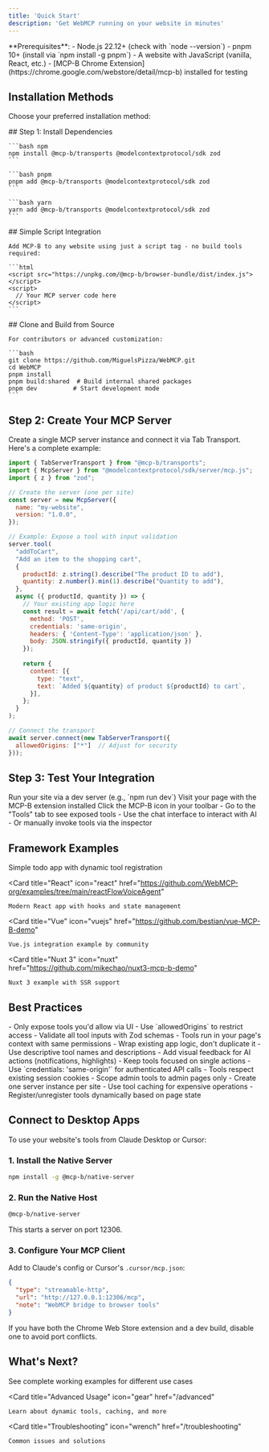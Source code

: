 ```yaml
---
title: 'Quick Start'
description: 'Get WebMCP running on your website in minutes'
---
```


<Info>
  **Prerequisites**: 
  - Node.js 22.12+ (check with `node --version`)
  - pnpm 10+ (install via `npm install -g pnpm`)
  - A website with JavaScript (vanilla, React, etc.)
  - [MCP-B Chrome Extension](https://chrome.google.com/webstore/detail/mcp-b) installed for testing
</Info>

## Installation Methods

Choose your preferred installation method:

<Tabs>
  <Tab title="NPM Package">
    ## Step 1: Install Dependencies
    
    ```bash npm
    npm install @mcp-b/transports @modelcontextprotocol/sdk zod
    ```
    
    ```bash pnpm
    pnpm add @mcp-b/transports @modelcontextprotocol/sdk zod
    ```
    
    ```bash yarn
    yarn add @mcp-b/transports @modelcontextprotocol/sdk zod
    ```
  </Tab>
  
  <Tab title="Script Tag">
    ## Simple Script Integration
    
    Add MCP-B to any website using just a script tag - no build tools required:
    
    ```html
    <script src="https://unpkg.com/@mcp-b/browser-bundle/dist/index.js"></script>
    <script>
      // Your MCP server code here
    </script>
    ```
  </Tab>
  
  <Tab title="Development Setup">
    ## Clone and Build from Source
    
    For contributors or advanced customization:
    
    ```bash
    git clone https://github.com/MiguelsPizza/WebMCP.git
    cd WebMCP
    pnpm install
    pnpm build:shared  # Build internal shared packages
    pnpm dev          # Start development mode
    ```
  </Tab>
</Tabs>

## Step 2: Create Your MCP Server

Create a single MCP server instance and connect it via Tab Transport. Here's a complete example:

```javascript
import { TabServerTransport } from "@mcp-b/transports";
import { McpServer } from "@modelcontextprotocol/sdk/server/mcp.js";
import { z } from "zod";

// Create the server (one per site)
const server = new McpServer({
  name: "my-website",
  version: "1.0.0",
});

// Example: Expose a tool with input validation
server.tool(
  "addToCart",
  "Add an item to the shopping cart",
  {
    productId: z.string().describe("The product ID to add"),
    quantity: z.number().min(1).describe("Quantity to add"),
  },
  async ({ productId, quantity }) => {
    // Your existing app logic here
    const result = await fetch('/api/cart/add', {
      method: 'POST',
      credentials: 'same-origin',
      headers: { 'Content-Type': 'application/json' },
      body: JSON.stringify({ productId, quantity })
    });
    
    return {
      content: [{
        type: "text",
        text: `Added ${quantity} of product ${productId} to cart`,
      }],
    };
  }
);

// Connect the transport
await server.connect(new TabServerTransport({ 
  allowedOrigins: ["*"]  // Adjust for security
}));
```

## Step 3: Test Your Integration

<Steps>
  <Step title="Start your website">
    Run your site via a dev server (e.g., `npm run dev`)
  </Step>
  
  <Step title="Open in Chrome">
    Visit your page with the MCP-B extension installed
  </Step>
  
  <Step title="Open extension popup">
    Click the MCP-B icon in your toolbar
  </Step>
  
  <Step title="Test your tools">
    - Go to the "Tools" tab to see exposed tools
    - Use the chat interface to interact with AI
    - Or manually invoke tools via the inspector
  </Step>
</Steps>

## Framework Examples

<CardGroup cols={2}>
  <Card
    title="Vanilla TypeScript"
    icon="js"
    href="https://github.com/WebMCP-org/examples/tree/main/vanilla-ts"
  >
    Simple todo app with dynamic tool registration
  </Card>
  
  <Card
    title="React"
    icon="react"
    href="https://github.com/WebMCP-org/examples/tree/main/reactFlowVoiceAgent"
  >
    Modern React app with hooks and state management
  </Card>
  
  <Card
    title="Vue"
    icon="vuejs"
    href="https://github.com/bestian/vue-MCP-B-demo"
  >
    Vue.js integration example by community
  </Card>
  
  <Card
    title="Nuxt 3"
    icon="nuxt"
    href="https://github.com/mikechao/nuxt3-mcp-b-demo"
  >
    Nuxt 3 example with SSR support
  </Card>
</CardGroup>

## Best Practices

<AccordionGroup>
  <Accordion title="Security Considerations">
    - Only expose tools you'd allow via UI
    - Use `allowedOrigins` to restrict access
    - Validate all tool inputs with Zod schemas
    - Tools run in your page's context with same permissions
  </Accordion>
  
  <Accordion title="Tool Design">
    - Wrap existing app logic, don't duplicate it
    - Use descriptive tool names and descriptions
    - Add visual feedback for AI actions (notifications, highlights)
    - Keep tools focused on single actions
  </Accordion>
  
  <Accordion title="Authentication">
    - Use `credentials: 'same-origin'` for authenticated API calls
    - Tools respect existing session cookies
    - Scope admin tools to admin pages only
  </Accordion>
  
  <Accordion title="Performance">
    - Create one server instance per site
    - Use tool caching for expensive operations
    - Register/unregister tools dynamically based on page state
  </Accordion>
</AccordionGroup>

## Connect to Desktop Apps

To use your website's tools from Claude Desktop or Cursor:

### 1. Install the Native Server

```bash
npm install -g @mcp-b/native-server
```

### 2. Run the Native Host

```bash
@mcp-b/native-server
```

This starts a server on port 12306.

### 3. Configure Your MCP Client

Add to Claude's config or Cursor's `.cursor/mcp.json`:

```json
{
  "type": "streamable-http",
  "url": "http://127.0.0.1:12306/mcp",
  "note": "WebMCP bridge to browser tools"
}
```

<Warning>
  If you have both the Chrome Web Store extension and a dev build, disable one to avoid port conflicts.
</Warning>

## What's Next?

<CardGroup>
  <Card
    title="Explore Examples"
    icon="code"
    href="/examples"
  >
    See complete working examples for different use cases
  </Card>
  
  <Card
    title="Advanced Usage"
    icon="gear"
    href="/advanced"
  >
    Learn about dynamic tools, caching, and more
  </Card>
    
  <Card
    title="Troubleshooting"
    icon="wrench"
    href="/troubleshooting"
  >
    Common issues and solutions
  </Card>
</CardGroup>